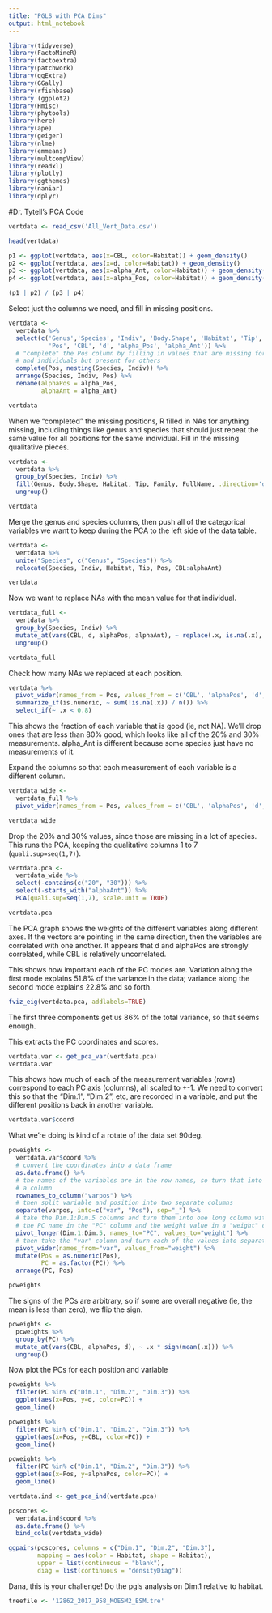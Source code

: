```yaml
---
title: "PGLS with PCA Dims"
output: html_notebook
---
```




```r
library(tidyverse)
library(FactoMineR)
library(factoextra)
library(patchwork)
library(ggExtra)
library(GGally)
library(rfishbase)
library (ggplot2)
library(Hmisc)
library(phytools)
library(here)
library(ape)
library(geiger)
library(nlme)
library(emmeans)
library(multcompView)
library(readxl)
library(plotly) 
library(ggthemes) 
library(naniar)
library(dplyr)
```

#Dr. Tytell's PCA Code 

```r
vertdata <- read_csv('All_Vert_Data.csv')
```
```r
head(vertdata)
```

```r
p1 <- ggplot(vertdata, aes(x=CBL, color=Habitat)) + geom_density()
p2 <- ggplot(vertdata, aes(x=d, color=Habitat)) + geom_density()
p3 <- ggplot(vertdata, aes(x=alpha_Ant, color=Habitat)) + geom_density()
p4 <- ggplot(vertdata, aes(x=alpha_Pos, color=Habitat)) + geom_density()

(p1 | p2) / (p3 | p4)
```

Select just the columns we need, and fill in missing positions.
```r
vertdata <-
  vertdata %>%
  select(c('Genus','Species', 'Indiv', 'Body.Shape', 'Habitat', 'Tip', 'Family', 'FullName',
           'Pos', 'CBL', 'd', 'alpha_Pos', 'alpha_Ant')) %>%
  # "complete" the Pos column by filling in values that are missing for Species
  # and individuals but present for others
  complete(Pos, nesting(Species, Indiv)) %>%
  arrange(Species, Indiv, Pos) %>%
  rename(alphaPos = alpha_Pos,
         alphaAnt = alpha_Ant)

vertdata
```

When we "completed" the missing positions, R filled in NAs for anything missing, 
including things like genus and species that should just repeat the same value for all positions
for the same individual. Fill in the missing qualitative pieces.
```r
vertdata <-
  vertdata %>%
  group_by(Species, Indiv) %>%
  fill(Genus, Body.Shape, Habitat, Tip, Family, FullName, .direction='downup') %>%
  ungroup()

vertdata
```

Merge the genus and species columns, then push all of the categorical variables
we want to keep during the PCA to the left side of the data table.
```r
vertdata <-
  vertdata %>%
  unite("Species", c("Genus", "Species")) %>%
  relocate(Species, Indiv, Habitat, Tip, Pos, CBL:alphaAnt)

vertdata
```


Now we want to replace NAs with the mean value for that individual.
```r
vertdata_full <-
  vertdata %>%
  group_by(Species, Indiv) %>%
  mutate_at(vars(CBL, d, alphaPos, alphaAnt), ~ replace(.x, is.na(.x), mean(.x, na.rm=TRUE))) %>%
  ungroup()

vertdata_full
```

Check how many NAs we replaced at each position.
```r
vertdata %>%
  pivot_wider(names_from = Pos, values_from = c('CBL', 'alphaPos', 'd', 'alphaAnt')) %>%
  summarize_if(is.numeric, ~ sum(!is.na(.x)) / n()) %>%
  select_if(~ .x < 0.8)
```
This shows the fraction of each variable that is good (ie, not NA). We'll drop ones that are less than 80% good, which looks like all of the 20% and 30% measurements. alpha_Ant is different because some species just have no measurements of it.

Expand the columns so that each measurement of each variable is a different column.
```r
vertdata_wide <-
  vertdata_full %>%
  pivot_wider(names_from = Pos, values_from = c('CBL', 'alphaPos', 'd', 'alphaAnt'))

vertdata_wide
```

Drop the 20% and 30% values, since those are missing in a lot of species. This runs
the PCA, keeping the qualitative columns 1 to 7 (`quali.sup=seq(1,7)`).
```r
vertdata.pca <- 
  vertdata_wide %>%
  select(-contains(c("20", "30"))) %>%
  select(-starts_with("alphaAnt")) %>%
  PCA(quali.sup=seq(1,7), scale.unit = TRUE)

vertdata.pca
```
The PCA graph shows the weights of the different variables along different axes. 
If the vectors are pointing in the same direction, then the variables are correlated
with one another. It appears that d and alphaPos are strongly correlated, while CBL
is relatively uncorrelated.

This shows how important each of the PC modes are. Variation along the first mode
explains 51.8% of the variance in the data; variance along the second mode explains
22.8% and so forth.
```r
fviz_eig(vertdata.pca, addlabels=TRUE)
```
The first three components get us 86% of the total variance, so that seems enough.

This extracts the PC coordinates and scores.
```r
vertdata.var <- get_pca_var(vertdata.pca)
vertdata.var
```
This shows how much of each of the measurement variables (rows) correspond to each 
PC axis (columns), all scaled to +-1. We need to convert this so that the "Dim.1",
"Dim.2", etc, are recorded in a variable, and put the different positions back
in another variable.
```r
vertdata.var$coord
```

What we're doing is kind of a rotate of the data set 90deg.
```r
pcweights <-
  vertdata.var$coord %>%
  # convert the coordinates into a data frame
  as.data.frame() %>%
  # the names of the variables are in the row names, so turn that into
  # a column
  rownames_to_column("varpos") %>%
  # then split variable and position into two separate columns
  separate(varpos, into=c("var", "Pos"), sep="_") %>%
  # take the Dim.1:Dim.5 columns and turn them into one long column with
  # the PC name in the "PC" column and the weight value in a "weight" column
  pivot_longer(Dim.1:Dim.5, names_to="PC", values_to="weight") %>%
  # then take the "var" column and turn each of the values into separate columns
  pivot_wider(names_from="var", values_from="weight") %>%
  mutate(Pos = as.numeric(Pos),
         PC = as.factor(PC)) %>%
  arrange(PC, Pos)

pcweights
```

The signs of the PCs are arbitrary, so if some are overall negative (ie, the mean is
less than zero), we flip the sign.
```r
pcweights <-
  pcweights %>%
  group_by(PC) %>%
  mutate_at(vars(CBL, alphaPos, d), ~ .x * sign(mean(.x))) %>%
  ungroup()
```

Now plot the PCs for each position and variable
```r
pcweights %>%
  filter(PC %in% c("Dim.1", "Dim.2", "Dim.3")) %>%
  ggplot(aes(x=Pos, y=d, color=PC)) +
  geom_line()
```

```r
pcweights %>%
  filter(PC %in% c("Dim.1", "Dim.2", "Dim.3")) %>%
  ggplot(aes(x=Pos, y=CBL, color=PC)) +
  geom_line()
```

```r
pcweights %>%
  filter(PC %in% c("Dim.1", "Dim.2", "Dim.3")) %>%
  ggplot(aes(x=Pos, y=alphaPos, color=PC)) +
  geom_line()
```


```r
vertdata.ind <- get_pca_ind(vertdata.pca)

pcscores <-
  vertdata.ind$coord %>%
  as.data.frame() %>%
  bind_cols(vertdata_wide)
```

```r
ggpairs(pcscores, columns = c("Dim.1", "Dim.2", "Dim.3"),
        mapping = aes(color = Habitat, shape = Habitat),
        upper = list(continuous = "blank"),
        diag = list(continuous = "densityDiag"))
```

Dana, this is your challenge! Do the pgls analysis on Dim.1 relative to habitat.

```r
treefile <- '12862_2017_958_MOESM2_ESM.tre'
```

